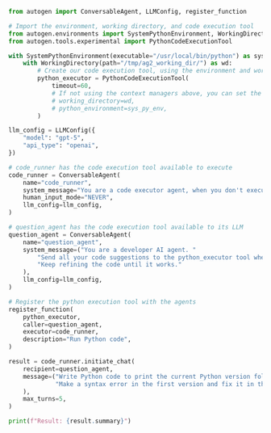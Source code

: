 ```python
from autogen import ConversableAgent, LLMConfig, register_function

# Import the environment, working directory, and code execution tool
from autogen.environments import SystemPythonEnvironment, WorkingDirectory
from autogen.tools.experimental import PythonCodeExecutionTool

with SystemPythonEnvironment(executable="/usr/local/bin/python") as sys_py_env:
    with WorkingDirectory(path="/tmp/ag2_working_dir/") as wd:
        # Create our code execution tool, using the environment and working directory from the above context managers
        python_executor = PythonCodeExecutionTool(
            timeout=60,
            # If not using the context managers above, you can set the working directory and python environment here
            # working_directory=wd,
            # python_environment=sys_py_env,
        )

llm_config = LLMConfig({
    "model": "gpt-5",
    "api_type": "openai",
})

# code_runner has the code execution tool available to execute
code_runner = ConversableAgent(
    name="code_runner",
    system_message="You are a code executor agent, when you don't execute code write the message 'TERMINATE' by itself.",
    human_input_mode="NEVER",
    llm_config=llm_config,
)

# question_agent has the code execution tool available to its LLM
question_agent = ConversableAgent(
    name="question_agent",
    system_message=("You are a developer AI agent. "
        "Send all your code suggestions to the python_executor tool where it will be executed and result returned to you. "
        "Keep refining the code until it works."
    ),
    llm_config=llm_config,
)

# Register the python execution tool with the agents
register_function(
    python_executor,
    caller=question_agent,
    executor=code_runner,
    description="Run Python code",
)

result = code_runner.initiate_chat(
    recipient=question_agent,
    message=("Write Python code to print the current Python version followed by the numbers 1 to 11. "
             "Make a syntax error in the first version and fix it in the second version."
    ),
    max_turns=5,
)

print(f"Result: {result.summary}")
```
